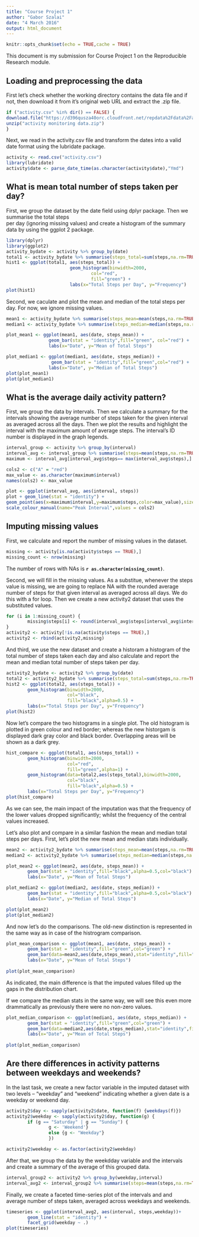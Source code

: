 ---
title: "Course Project 1"
author: "Gabor Szalai"
date: "4 March 2016"
output: html_document
---

```{r setup, include=FALSE}
knitr::opts_chunk$set(echo = TRUE,cache = TRUE)
```

This document is my submission for Course Project 1 on the Reproducible Research module.

## Loading and preprocessing the data

First let's check whether the working directory contains the data file and if not, then download it from it's original web URL and extract the .zip file.

```{r}
if ("activity.csv" %in% dir() == FALSE) {
download.file("https://d396qusza40orc.cloudfront.net/repdata%2Fdata%2Factivity.zip","activity monitoring data.zip")
unzip("activity monitoring data.zip")
}
```

Next, we read in the activity.csv file and transform the dates into a valid date format using the lubridate package.

```{r, warning=FALSE}
activity <- read.csv("activity.csv")
library(lubridate)
activity$date <- parse_date_time(as.character(activity$date),"Ymd")
```

## What is mean total number of steps taken per day?

First, we group the dataset by the date field using dplyr package. Then we summarise the total steps  
per day (ignoring missing values) and create a histogram of the summary data by using the ggplot 2 package.

```{r, message=FALSE, warning=FALSE}
library(dplyr)
library(ggplot2)
activity_bydate <- activity %>% group_by(date)
total1 <- activity_bydate %>% summarise(steps_total=sum(steps,na.rm=TRUE))
hist1 <- ggplot(total1, aes(steps_total)) +
                        geom_histogram(binwidth=2000, 
                                col="red", 
                                fill="green") +
                        labs(x="Total Steps per Day", y="Frequency") 
plot(hist1)
```
Second, we caculate and plot the mean and median of the total steps per day.
For now, we ignore missing values.

```{r, warning=FALSE}
mean1 <- activity_bydate %>% summarise(steps_mean=mean(steps,na.rm=TRUE))
median1 <- activity_bydate %>% summarise(steps_median=median(steps,na.rm=TRUE))

plot_mean1 <- ggplot(mean1, aes(date, steps_mean)) +
                geom_bar(stat = "identity",fill="green", col="red") +
                labs(x="Date", y="Mean of Total Steps")

plot_median1 <- ggplot(median1, aes(date, steps_median)) +
                 geom_bar(stat = "identity",fill="green",col="red") +
                labs(x="Date", y="Median of Total Steps")
plot(plot_mean1)
plot(plot_median1)
```

## What is the average daily activity pattern?

First, we group the data by intervals. Then we calculate a summary for the intervals showing the average number of steps taken for the given interval as averaged across all the days.
Then we plot the results and highlight the interval with the maximum amount of average steps.
The interval's ID number is displayed in the graph legends.

```{r}
interval_group <- activity %>% group_by(interval)
interval_avg <- interval_group %>% summarise(steps=mean(steps,na.rm=TRUE))
maximum <- interval_avg[interval_avg$steps== max(interval_avg$steps),]

cols2 <- c("A" = "red")
max_value <- as.character(maximum$interval)
names(cols2) <- max_value

plot <- ggplot(interval_avg, aes(interval, steps))
plot + geom_line(stat = "identity") +
geom_point(aes(x=maximum$interval,y=maximum$steps,color=max_value),size=2) +
scale_colour_manual(name="Peak Interval",values = cols2)
```

## Imputing missing values

First, we calculate and report the number of missing values in the dataset.

```{r}
missing <- activity[is.na(activity$steps == TRUE),]
missing_count <- nrow(missing)
```
The number of rows with NAs is **`r as.character(missing_count)`**.

Second, we will fill in the missing values. As a substitue, whenever the steps value is missing, we are going to replace NA with the rounded average number of steps for that given interval as averaged across all days. We do this with a for loop. Then we create a new activity2 dataset that uses the substituted values.

```{r}
for (i in 1:missing_count) {
        missing$steps[i] <- round(interval_avg$steps[interval_avg$interval == missing$interval[i]])
}
activity2 <- activity[!is.na(activity$steps == TRUE),]
activity2 <- rbind(activity2,missing)
```

And third, we use the new dataset and create a historam a histogram of the total number of steps taken each day and also calculate and report the mean and median total number of steps taken per day. 

```{r}
activity2_bydate <- activity2 %>% group_by(date)
total2 <- activity2_bydate %>% summarise(steps_total=sum(steps,na.rm=TRUE))
hist2 <- ggplot(total2, aes(steps_total)) +
        geom_histogram(binwidth=2000, 
                       col="black", 
                       fill="black",alpha=0.5) +
        labs(x="Total Steps per Day", y="Frequency") 
plot(hist2)
```

Now let's compare the two histograms in a single plot. The old histogram is plotted in green colour and red border; whereas the new historgam is displayed dark gray color and black border. Overlapping areas will be shown as a dark grey. 

```{r}
hist_compare <- ggplot(total1, aes(steps_total)) +
        geom_histogram(binwidth=2000, 
                       col="red", 
                       fill="green",alpha=1) +
        geom_histogram(data=total2,aes(steps_total),binwidth=2000, 
                       col="black", 
                       fill="black",alpha=0.5) +
        labs(x="Total Steps per Day", y="Frequency") 
plot(hist_compare)
```

As we can see, the main impact of the imputation was that the frequency of the lower values dropped significantly; whilst the frequency of the central values increased.

Let's also plot and compare in a similar fashion the mean and median total steps per days.
First, let's plot the new mean and median stats individually.

```{r}
mean2 <- activity2_bydate %>% summarise(steps_mean=mean(steps,na.rm=TRUE))
median2 <- activity2_bydate %>% summarise(steps_median=median(steps,na.rm=TRUE))

plot_mean2 <- ggplot(mean2, aes(date, steps_mean)) +
        geom_bar(stat = "identity",fill="black",alpha=0.5,col="black") +
        labs(x="Date", y="Mean of Total Steps")

plot_median2 <- ggplot(median2, aes(date, steps_median)) +
        geom_bar(stat = "identity",fill="black",alpha=0.5,col="black") +
        labs(x="Date", y="Median of Total Steps")

plot(plot_mean2)
plot(plot_median2)

```

And now let's do the comparisons. The old-new distinction is represented in the same way as in case of the histrogram comparison.
```{r}

plot_mean_comparison <- ggplot(mean1, aes(date, steps_mean)) +
        geom_bar(stat = "identity",fill="green",col="green") +
        geom_bar(data=mean2,aes(date,steps_mean),stat="identity",fill="black",alpha=0.5,col="black")+
        labs(x="Date", y="Mean of Total Steps")
        
plot(plot_mean_comparison)
```

As indicated, the main difference is that the imputed values filled up the gaps in the distribution chart.

If we compare the median stats in the same way, we will see this even more drammatically as previously there were no non-zero values.

```{r}

plot_median_comparison <- ggplot(median1, aes(date, steps_median)) +
        geom_bar(stat = "identity",fill="green",col="green") +
        geom_bar(data=median2,aes(date,steps_median),stat="identity",fill="black",alpha=0.5,col="black")+
        labs(x="Date", y="Mean of Total Steps")
        
plot(plot_median_comparison)
```

## Are there differences in activity patterns between weekdays and weekends?

In the last task, we create a new factor variable in the imputed dataset with two levels – “weekday” and “weekend” indicating whether a given date is a weekday or weekend day.

```{r}
activity2$day <- sapply(activity2$date, function(f) {weekdays(f)})
activity2$weekday <- sapply(activity2$day, function(g) {
        if (g == "Saturday" | g == "Sunday") {
                g <- 'Weekend'}
                else {g <- "Weekday"}
                })

activity2$weekday <- as.factor(activity2$weekday)
```
After that, we group the data by the weekdday variable and the intervals and create a summary of the average of this grouped data.

```{r}
interval_group2 <- activity2 %>% group_by(weekday,interval)
interval_avg2 <- interval_group2 %>% summarise(steps=mean(steps,na.rm=TRUE))
```

Finally, we create a faceted time-series plot of the intervals and and average number of steps taken, averaged across weekdays and weekends.

```{r}
timeseries <- ggplot(interval_avg2, aes(interval, steps,weekday))+
        geom_line(stat = "identity") +
        facet_grid(weekday ~ .)
plot(timeseries)
```




